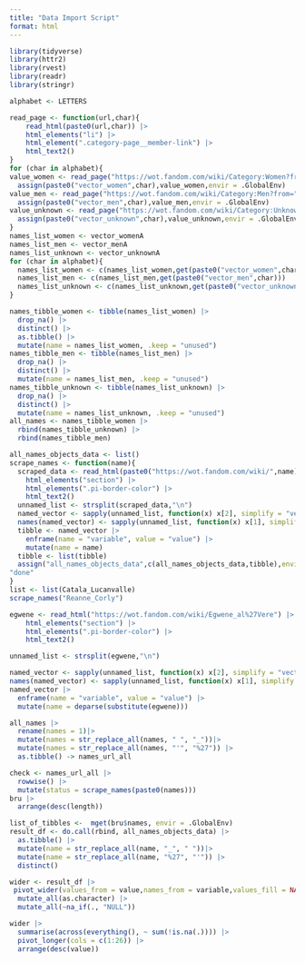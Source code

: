 ```yaml
---
title: "Data Import Script"
format: html
---
```


```r
library(tidyverse)
library(httr2)
library(rvest)
library(readr)
library(stringr)
```

```r

alphabet <- LETTERS

read_page <- function(url,char){
    read_html(paste0(url,char)) |> 
    html_elements("li") |> 
    html_element(".category-page__member-link") |>
    html_text2()
}
for (char in alphabet){
value_women <- read_page("https://wot.fandom.com/wiki/Category:Women?from=",char)
  assign(paste0("vector_women",char),value_women,envir = .GlobalEnv)
value_men <- read_page("https://wot.fandom.com/wiki/Category:Men?from=",char)
  assign(paste0("vector_men",char),value_men,envir = .GlobalEnv)
value_unknown <- read_page("https://wot.fandom.com/wiki/Category:Unknown_gender?from=",char)
  assign(paste0("vector_unknown",char),value_unknown,envir = .GlobalEnv)
}
names_list_women <- vector_womenA
names_list_men <- vector_menA
names_list_unknown <- vector_unknownA
for (char in alphabet){
  names_list_women <- c(names_list_women,get(paste0("vector_women",char)))
  names_list_men <- c(names_list_men,get(paste0("vector_men",char)))
  names_list_unknown <- c(names_list_unknown,get(paste0("vector_unknown",char)))
}

names_tibble_women <- tibble(names_list_women) |> 
  drop_na() |> 
  distinct() |> 
  as.tibble() |> 
  mutate(name = names_list_women, .keep = "unused")
names_tibble_men <- tibble(names_list_men) |> 
  drop_na() |> 
  distinct() |> 
  mutate(name = names_list_men, .keep = "unused")
names_tibble_unknown <- tibble(names_list_unknown) |> 
  drop_na() |> 
  distinct() |> 
  mutate(name = names_list_unknown, .keep = "unused")
all_names <- names_tibble_women |> 
  rbind(names_tibble_unknown) |> 
  rbind(names_tibble_men)


```

```r
all_names_objects_data <- list()
scrape_names <- function(name){
  scraped_data <- read_html(paste0("https://wot.fandom.com/wiki/",name)) |> 
    html_elements("section") |> 
    html_elements(".pi-border-color") |>
    html_text2()
  unnamed_list <- strsplit(scraped_data,"\n")
  named_vector <- sapply(unnamed_list, function(x) x[2], simplify = "vector")
  names(named_vector) <- sapply(unnamed_list, function(x) x[1], simplify = "vector")
  tibble <- named_vector |> 
    enframe(name = "variable", value = "value") |> 
    mutate(name = name)
  tibble <- list(tibble)
  assign("all_names_objects_data",c(all_names_objects_data,tibble),envir = .GlobalEnv)
"done"
}
list <- list(Catala_Lucanvalle)
scrape_names("Reanne_Corly")

egwene <- read_html("https://wot.fandom.com/wiki/Egwene_al%27Vere") |> 
    html_elements("section") |> 
    html_elements(".pi-border-color") |>
    html_text2()

unnamed_list <- strsplit(egwene,"\n")

named_vector <- sapply(unnamed_list, function(x) x[2], simplify = "vector")
names(named_vector) <- sapply(unnamed_list, function(x) x[1], simplify = "vector")
named_vector |> 
  enframe(name = "variable", value = "value") |> 
  mutate(name = deparse(substitute(egwene)))
```



```r
all_names |>
  rename(names = 1)|>
  mutate(names = str_replace_all(names, " ", "_"))|>
  mutate(names = str_replace_all(names, "'", "%27")) |> 
  as.tibble() -> names_url_all
```
```r

check <- names_url_all |> 
  rowwise() |> 
  mutate(status = scrape_names(paste0(names)))
bru |> 
  arrange(desc(length))
```
```r
list_of_tibbles <-  mget(bru$names, envir = .GlobalEnv)
result_df <- do.call(rbind, all_names_objects_data) |> 
  as.tibble() |> 
  mutate(name = str_replace_all(name, "_", " "))|>
  mutate(name = str_replace_all(name, "%27", "'")) |> 
  distinct()

wider <- result_df |> 
 pivot_wider(values_from = value,names_from = variable,values_fill = NA) |> 
  mutate_all(as.character) |> 
  mutate_all(~na_if(., "NULL"))

wider |> 
  summarise(across(everything(), ~ sum(!is.na(.)))) |> 
  pivot_longer(cols = c(1:26)) |> 
  arrange(desc(value))


```



